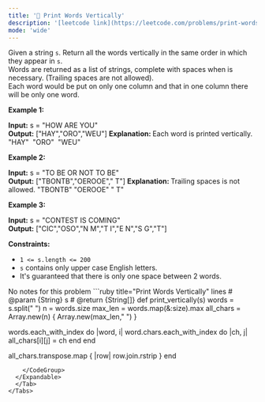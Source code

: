 ```yaml
---
title: '🧀 Print Words Vertically'
description: '[leetcode link](https://leetcode.com/problems/print-words-vertically/description/)'
mode: 'wide'
---
```

<Tabs>
  <Tab title="Question" icon="circle-question" iconType="regular">
    <Card>
      <p>Given a string <code>s</code>.&nbsp;Return&nbsp;all the words vertically in the same order in which they appear in <code>s</code>.<br /> Words are returned as a list of strings, complete with&nbsp;spaces when is necessary. (Trailing spaces are not allowed).<br /> Each word would be put on only one column and that in one column there will be only one word.</p>   <p><strong class="example">Example 1:</strong></p>   <strong>Input:</strong> s = &quot;HOW ARE YOU&quot; <br/> <strong>Output:</strong> [&quot;HAY&quot;,&quot;ORO&quot;,&quot;WEU&quot;] <strong>Explanation: </strong>Each word is printed vertically.   &quot;HAY&quot; &nbsp;&quot;ORO&quot; &nbsp;&quot;WEU&quot;   <p><strong class="example">Example 2:</strong></p>   <strong>Input:</strong> s = &quot;TO BE OR NOT TO BE&quot; <br/> <strong>Output:</strong> [&quot;TBONTB&quot;,&quot;OEROOE&quot;,&quot;   T&quot;] <strong>Explanation: </strong>Trailing spaces is not allowed.  &quot;TBONTB&quot; &quot;OEROOE&quot; &quot;   T&quot;   <p><strong class="example">Example 3:</strong></p>   <strong>Input:</strong> s = &quot;CONTEST IS COMING&quot; <br/> <strong>Output:</strong> [&quot;CIC&quot;,&quot;OSO&quot;,&quot;N M&quot;,&quot;T I&quot;,&quot;E N&quot;,&quot;S G&quot;,&quot;T&quot;]    <p><strong>Constraints:</strong></p>  <ul>  <li><code>1 &lt;= s.length &lt;= 200</code></li>  <li><code>s</code>&nbsp;contains only upper case English letters.</li>  <li>It&#39;s guaranteed that there is only one&nbsp;space between 2 words.</li> </ul>
    </Card>
  </Tab>
  <Tab title="Solution" icon="lightbulb" iconType="regular" >
    <Card>
      No notes for this problem
    </Card>
  <Expandable title="code">
    <CodeGroup dropdown>
```ruby title="Print Words Vertically" lines
# @param {String} s
# @return {String[]}
def print_vertically(s)
  words = s.split(" ")
  n = words.size
  max_len = words.map(&:size).max
  all_chars = Array.new(n) { Array.new(max_len," ") }

  words.each_with_index do |word, i|
    word.chars.each_with_index do |ch, j|
      all_chars[i][j] = ch
    end
  end

  all_chars.transpose.map { |row| row.join.rstrip }
end
```
    </CodeGroup>
  </Expandable>
  </Tab>
</Tabs>